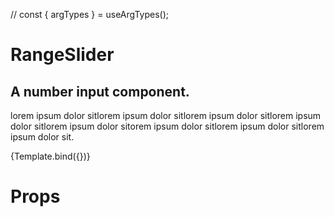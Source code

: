 // const { argTypes } = useArgTypes();

<Meta title="RangeSlider" component={RangeSlider} />


# RangeSlider

## A number input component.

lorem ipsum dolor sitlorem ipsum dolor sitlorem ipsum dolor sitlorem ipsum dolor sitlorem ipsum dolor sitorem ipsum dolor sitlorem ipsum dolor sitlorem ipsum dolor sit.

<ArgsTable of={RangeSlider} />

<Preview>
  <Story
    name="Default"
    args={{
      initialValue: 50,
      min: 0,
      max: 100,
      decimals: 0,
      step: 10,
      showTicks: true,
      snap: true,
      customLabels: [],
      showLabel: true,
      prefix: "",
      suffix: "",
      rotateLabel: false,
      blurColor: "grey",
      primaryColor: "black",
      width: 800,
    }}
  >
    {Template.bind({})}
  </Story>
</Preview>

# Props

<Props story="Default" />

